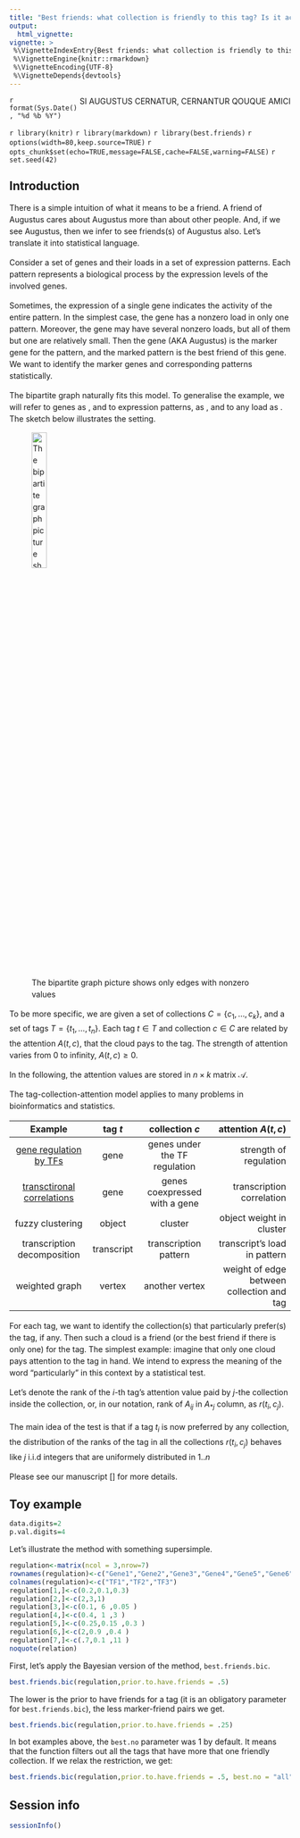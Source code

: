 ```yaml
---
title: "Best friends: what collection is friendly to this tag? Is it actually friendly?"
output: 
  html_vignette:
vignette: >
 %\VignetteIndexEntry{Best friends: what collection is friendly to this tag? Is it actually friendly?}
 %\VignetteEngine{knitr::rmarkdown}
 %\VignetteEncoding{UTF-8}
 %\VignetteDepends{devtools}
---
```

<!--  tried below html_vignette, did no work
      theme: Bootstrap
      toc: true
      toc_depth: 2 -->


[SI AUGUSTUS CERNATUR, CERNANTUR QOUQUE AMICI]{style="float:right"}

`r format(Sys.Date(), "%d %b %Y")` 

`r library(knitr)`
`r library(markdown)`
`r library(best.friends)`
`r options(width=80,keep.source=TRUE)`
`r opts_chunk$set(echo=TRUE,message=FALSE,cache=FALSE,warning=FALSE)`
`r set.seed(42)`
<!-- cache is off, we save all the necessary things in Rda -->

<div style="line-height: 1.5em;">


# Introduction
There is a simple intuition of what it means to be a friend. A friend of Augustus cares about Augustus more than about other people. And, if we see Augustus, then we infer to see friends(s) of Augustus also. Let’s translate it into statistical language.

Consider a set of genes and their loads in a set of expression patterns. Each pattern represents a biological process by the expression levels of the involved genes. 

Sometimes, the expression of a single gene indicates the activity of the entire pattern. In the simplest case, the gene has a nonzero load in only one pattern. 
Moreover, the gene may have several nonzero loads, but all of them but one are relatively small. Then the gene (AKA Augustus) is the marker gene for the pattern, and the marked pattern is the best friend of this gene. We want to identify the marker genes and corresponding patterns statistically.  

\paragraph{Model} The bipartite graph naturally fits this model. To generalise the example, we will refer to genes as \textit{{\tag}s}, and to expression patterns, as \textit{{\collection}s}, and to any load as \textit{attention}. The sketch below illustrates the setting.

![The bipartite graph picture shows only edges with nonzero values](bipartite.png){width=25%}

To be more specific, we are given a set of collections $C = \{c_1, \dots, c_k\}$, and a set of tags $T = \{t_1, \dots, t_n\}$.
Each tag $t \in T$ and collection $c \in C$ are related by the attention $A(t, c)$, that the cloud pays to the tag. The strength of attention varies from $0$ to infinity, $A(t, c)\ge 0$. 

In the following, the attention values are stored in $n\times k$ matrix $\mathcal{A}$. 

The tag-collection-attention model applies to many problems in bioinformatics and statistics.

        Example                           tag $t$         collection $c$                           attention $A\left(t,c\right)$
--------------------------------------   -------------   ----------------------------------  ----------------------------
[gene regulation by TFs](#toyTF)          gene            genes under the TF regulation       strength of regulation
[transctironal correlations](#toynet)     gene            genes coexpressed with a gene       transcription correlation
fuzzy clustering                          object          cluster                             object weight in cluster
transcription decomposition               transcript      transcription pattern               transcript's load in pattern
weighted graph                            vertex          another vertex                      weight of edge between collection and tag
--------------------------------------   -------------   ----------------------------------  ----------------------------



\paragraph{Goal} For each tag, we want to identify the collection(s) that particularly prefer(s) the tag, if any. Then such a cloud is a friend (or the best friend if there is only one) for the tag. The simplest example: imagine that only one cloud pays attention to the tag in hand. We intend to express the meaning of the word "particularly" in this context by a statistical test.

Let's denote the rank of the $i$-th tag's attention value paid by $j$-the collection inside the collection, or, in our notation, rank of $A_{ij}$ in $A_{*j}$ column, as $r(t_i,c_j)$. 

The main idea of the test is that if a tag $t_i$ is now preferred by any collection, the distribution of the ranks of the tag in all the collections $r(t_i,c_j)$ behaves like $j$  i.i.d integers that are uniformely distributed in $1..n$


Please see our manuscript [] for more details.


## Toy example
```r
data.digits=2
p.val.digits=4
```
</div>


Let's illustrate the method with something supersimple.

```r
regulation<-matrix(ncol = 3,nrow=7)
rownames(regulation)<-c("Gene1","Gene2","Gene3","Gene4","Gene5","Gene6","Gene7")
colnames(regulation)<-c("TF1","TF2","TF3")
regulation[1,]<-c(0.2,0.1,0.3)
regulation[2,]<-c(2,3,1)
regulation[3,]<-c(0.1, 6 ,0.05 )
regulation[4,]<-c(0.4, 1 ,3 )
regulation[5,]<-c(0.25,0.15 ,0.3 )
regulation[6,]<-c(2,0.9 ,0.4 )
regulation[7,]<-c(.7,0.1 ,11 )
noquote(relation)
```

First, let's apply the Bayesian version of the method, `best.friends.bic`.

```r
best.friends.bic(regulation,prior.to.have.friends = .5)
```

The lower is the prior to have friends for a tag (it is an obligatory parameter for `best.friends.bic`), the less marker-friend pairs we get.

```r
best.friends.bic(regulation,prior.to.have.friends = .25)
```

In bot examples above, the `best.no` parameter was 1 by default. It means that the function filters out all the tags that have more that one friendly collection. If we relax the restriction, we get:

```r
best.friends.bic(regulation,prior.to.have.friends = .5, best.no = "all")
```

## Session info
```r
sessionInfo()
```
